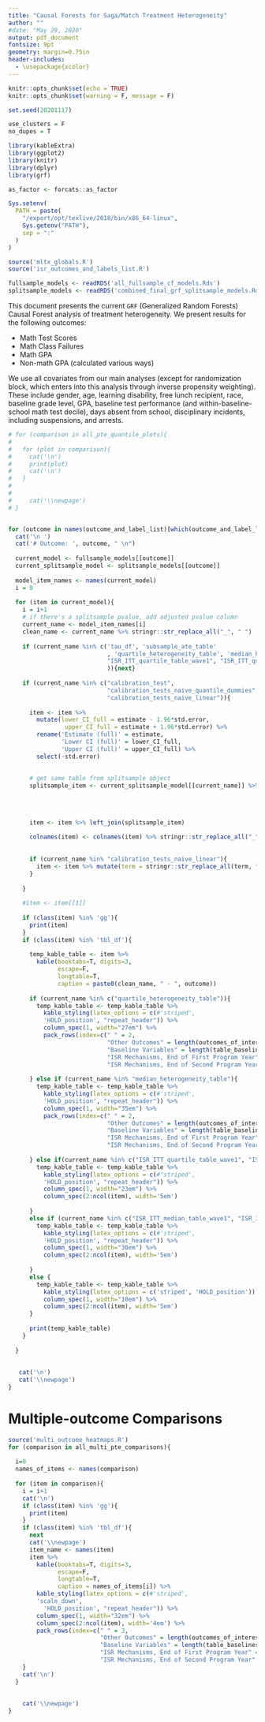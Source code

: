 ```yaml
---
title: "Causal Forests for Saga/Match Treatment Heterogeneity"
author: ""
#date: "May 29, 2020"
output: pdf_document
fontsize: 9pt
geometry: margin=0.75in
header-includes:
  - \usepackage{xcolor}
---
```


```r
knitr::opts_chunk$set(echo = TRUE)
knitr::opts_chunk$set(warning = F, message = F)

set.seed(20201117)

use_clusters = F
no_dupes = T

library(kableExtra)
library(ggplot2)
library(knitr)
library(dplyr)
library(grf)

as_factor <- forcats::as_factor

Sys.setenv(
  PATH = paste(
    "/export/opt/texlive/2018/bin/x86_64-linux",
    Sys.getenv("PATH"),
    sep = ":"
  )
)

source('mltx_globals.R')
source('isr_outcomes_and_labels_list.R')

fullsample_models <- readRDS('all_fullsample_cf_models.Rds')
splitsample_models <- readRDS('combined_final_grf_splitsample_models.Rds')

```

This document presents the current `GRF` (Generalized Random Forests) Causal Forest analysis of treatment heterogeneity. We present results for the following outcomes:

* Math Test Scores
* Math Class Failures
* Math GPA
* Non-math GPA (calculated various ways)


We use all covariates from our main analyses (except for randomization block, which enters into this analysis through inverse propensity weighting). These include gender, age, learning disability, free lunch recipient, race, baseline grade level, GPA, baseline test performance (and within-baseline-school math test decile), days absent from school, disciplinary incidents, including suspensions, and arrests.

\newpage

<!-- ## Section 1: with imputing block means for missing covariates -->
<!-- ```{r, results='asis', include=T, echo=F, fig.height=2} -->
<!-- final_forests_imputed %>% print_forests() -->

<!-- ``` -->

<!-- \newpage -->



<!-- # Decile Heatmaps -->

```r
# for (comparison in all_pte_quantile_plots){
#   
#   for (plot in comparison){
#     cat('\n')
#     print(plot)
#     cat('\n')
#   }
#       
#  
#     cat('\\newpage')
# }


for (outcome in names(outcome_and_label_list)[which(outcome_and_label_list %in% main_outcomes)]){#names(fullsample_models)){
  cat('\n ')
  cat('# Outcome: ', outcome, " \n")
  
  current_model <- fullsample_models[[outcome]]
  current_splitsample_model <- splitsample_models[[outcome]]
  
  model_item_names <- names(current_model)
  i = 0
  
  for (item in current_model){
    i = i+1
    # if there's a splitsample pvalue, add adjusted pvalue column
    current_name <- model_item_names[i]
    clean_name <- current_name %>% stringr::str_replace_all("_", " ")
    
    if (current_name %in% c('tau_df', 'subsample_ate_table'
                            , 'quartile_heterogeneity_table', 'median_heterogeneity_table',
                            "ISR_ITT_quartile_table_wave1", "ISR_ITT_quartile_table_wave2", "ISR_ITT_median_table_wave1", "ISR_ITT_median_table_wave2"
                            )){next}
    
    if (current_name %in% c("calibration_test",
                            "calibration_tests_naive_quantile_dummies",
                            "calibration_tests_naive_linear")){
      
      item <- item %>%
        mutate(lower_CI_full = estimate - 1.96*std.error,
                upper_CI_full = estimate + 1.96*std.error) %>% 
        rename('Estimate (full)' = estimate,
               'Lower CI (full)' = lower_CI_full,
               'Upper CI (full)' = upper_CI_full) %>%
        select(-std.error)
      
      
      # get same table from splitsample object
      splitsample_item <- current_splitsample_model[[current_name]] %>% select(1,
                                                                               "Estimate (split)" = estimate_median,
                                                                               'Lower CI (split)' = lower_CI_median,
                                                                               'Upper CI (split)' = upper_CI_median)
      
      item <- item %>% left_join(splitsample_item)
      
      colnames(item) <- colnames(item) %>% stringr::str_replace_all("_", " ")
      
      
      if (current_name %in% "calibration_tests_naive_linear"){
        item <- item %>% mutate(term = stringr::str_replace_all(term, "_", " "))
      }
      
    }
    
    #item <- item[[1]]
    
    if (class(item) %in% 'gg'){
      print(item)
    }
    if (class(item) %in% 'tbl_df'){
      
      temp_kable_table <- item %>%
        kable(booktabs=T, digits=3,
              escape=F,
              longtable=T,
              caption = paste0(clean_name, " - ", outcome)) 
      
      if (current_name %in% c("quartile_heterogeneity_table")){
        temp_kable_table <- temp_kable_table %>% 
          kable_styling(latex_options = c(#'striped',
          'HOLD_position', "repeat_header")) %>% 
          column_spec(1, width="27em") %>% 
          pack_rows(index=c(" " = 2,
                            "Other Outcomes" = length(outcomes_of_interest),
                            "Baseline Variables" = length(table_baselines),
                            "ISR Mechanisms, End of First Program Year" = length(isr_outcome_labels_2014),
                            "ISR Mechanisms, End of Second Program Year" = length(isr_outcome_labels_2015)))
        
      } else if (current_name %in% "median_heterogeneity_table"){
        temp_kable_table <- temp_kable_table %>%
          kable_styling(latex_options = c(#'striped',
          'HOLD_position', "repeat_header")) %>% 
          column_spec(1, width="35em") %>% 
          pack_rows(index=c(" " = 2,
                            "Other Outcomes" = length(outcomes_of_interest),
                            "Baseline Variables" = length(table_baselines),
                            "ISR Mechanisms, End of First Program Year" = length(isr_outcome_labels_2014),
                            "ISR Mechanisms, End of Second Program Year" = length(isr_outcome_labels_2015)))
        
      } else if(current_name %in% c("ISR_ITT_quartile_table_wave1", "ISR_ITT_quartile_table_wave2")){
        temp_kable_table <- temp_kable_table %>% 
          kable_styling(latex_options = c(#'striped',
          'HOLD_position', "repeat_header")) %>% 
          column_spec(1, width="23em") %>% 
          column_spec(2:ncol(item), width='5em')
        
      } 
      else if (current_name %in% c("ISR_ITT_median_table_wave1", "ISR_ITT_median_table_wave2")) {
        temp_kable_table <- temp_kable_table %>%
          kable_styling(latex_options = c(#'striped',
          'HOLD_position', "repeat_header")) %>% 
          column_spec(1, width="30em") %>% 
          column_spec(2:ncol(item), width='5em')
        
      }
      else {
        temp_kable_table <- temp_kable_table %>%
          kable_styling(latex_options = c('striped', 'HOLD_position')) %>% 
          column_spec(1, width="10em") %>% 
          column_spec(2:ncol(item), width='5em')
      }
      
      print(temp_kable_table)
    }
    
  }
 
  
   cat('\n')
   cat('\\newpage')
}

```


# Multiple-outcome Comparisons

```r
source('multi_outcome_heatmaps.R')
for (comparison in all_multi_pte_comparisons){
  
  i=0
  names_of_items <- names(comparison)
  
  for (item in comparison){
    i = i+1
    cat('\n')
    if (class(item) %in% 'gg'){
      print(item)
    }
    if (class(item) %in% 'tbl_df'){
      next
      cat('\\newpage')
      item_name <- names(item)
      item %>%
        kable(booktabs=T, digits=3,
              escape=F,
              longtable=T,
              caption = names_of_items[i]) %>% 
        kable_styling(latex_options = c(#'striped',
        'scale_down',
          'HOLD_position', "repeat_header")) %>% 
        column_spec(1, width="32em") %>% 
        column_spec(2:ncol(item), width='4em') %>% 
        pack_rows(index=c(" " = 3,
                          "Other Outcomes" = length(outcomes_of_interest),
                          "Baseline Variables" = length(table_baselines),
                          "ISR Mechanisms, End of First Program Year" = length(isr_outcome_labels_2014),
                          "ISR Mechanisms, End of Second Program Year" = length(isr_outcome_labels_2015))) %>% print()
    }
    cat('\n')
  }
      
 
    cat('\\newpage')
}
```